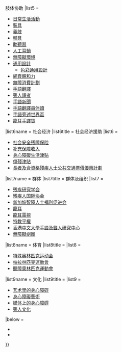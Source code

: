 {{sidebar with collapsible lists
|name = Disability sidebar
|image = [[File:Handicapped Accessible sign.svg|150px]]
|title = [[身心障礙]]
|titleclass = navbox-title
|headingclass = navbox-abovebelow
|listclass = hlist
|belowclass = plainlist
|expanded = {{{expanded|}}}

|list1name    = 理论
|list1title   = 理论与模式
|list1        =
* {{le|身心障礙研究|Disability studies|身心障礙理論}}
* {{le|身心障碍歧视|Ableism}}
* {{le|身心障碍的医学模式|Medical model of disability|医学模式}}
* {{le|身心障碍社会模式|Social model of disability|社会模式}}

|list2name    = 教育
|list2title   = 教育
|list2        =
* [[融合教育|主流化]]
* [[個別化教育計畫]]
* {{le|特殊需要|Special needs}}
* [[特殊学校]]
* [[特殊教育]]
* [[學習障礙]]
* [[融合教育]]
* [[賽馬會手語雙語共融教育計劃]]
* [[手語輔助教學計劃]]

|list3name    = 治疗
|list3title   = 治疗
|list3        =
* [[物理治療]]
* [[職能治療]]
* [[言語治療|語言治療]]
* [[聽力學|聽力治療]]

|list4name    = 社会
|list4title   = 社会影响
|list4        =
* {{le|身心障礙者權利運動|Disability rights movement}}
* [[包容 (身心障礙者權利)|包容]]
* [[以人为优先的语言]]
* [[身心障碍相关含贬义的术语列表|贬义词]]

|list5name    = 个人
|list5title   = 个人{{\}}肢体协助
|list5        =
* [[日常生活活動]]
* [[裝具]]
* [[義肢]]
* [[輔具]]
* [[助聽器]]
* [[人工耳蝸]]
* [[無障礙環境]]
* [[通用設計]]
** [[色彩通用設計]]
* [[網頁親和力]]
* [[無障消費計劃]]
* [[手語翻譯]]
* [[聾人譯者]]
* [[手語新聞]]
* [[手語翻譯員伴讀]]
* [[手語旁述世界盃]]
* [[龍耳手譯寶]]

|list6name    = 社会经济
|list6title   = 社会经济援助
|list6        =
* [[社会安全残障保险]]
* [[补充保障收入]]
* [[身心障礙生活津贴]]
* [[傷殘津貼]]
* [[長者及合資格殘疾人士公共交通票價優惠計劃]]

|list7name    = 群体
|list7title   = 群体及组织
|list7        =
* [[残疾研究学会]]
* [[残疾人国际协会]]
* [[新加坡智障人士福利促进会]]
* [[龍耳]]
* [[龍耳電視]]
* [[特教平權]]
* [[香港中文大學手語及聾人研究中心]]
* [[無障礙劇團]]

|list8name    = 体育
|list8title   = {{le|身心障礙者體育|Disabled sports}}
|list8        =
* [[特殊奥林匹克运动会]]
* [[帕拉林匹克運動會]]
* [[聽障奧林匹克運動會]]

|list9name    = 文化
|list9title = {{le|身心障礙文化|Disability culture}}
|list9        =
* [[艺术里的身心障碍]]
* [[身心障礙藝術]]
* [[媒体上的身心障碍]]
* [[聾人文化]]

|below =
* {{portal-inline|size=16|身心障礙}}
* {{category-inline|身心障礙}}
}}<noinclude>{{documentation}}<noinclude>